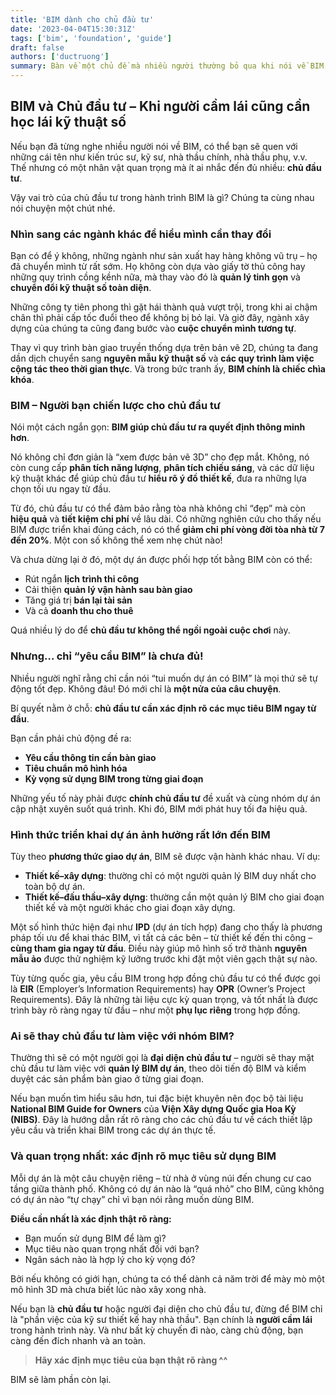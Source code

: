 ```yaml
---
title: 'BIM dành cho chủ đầu tư'
date: '2023-04-04T15:30:31Z'
tags: ['bim', 'foundation', 'guide']
draft: false
authors: ['ductruong']
summary: Bàn về một chủ đề mà nhiều người thường bỏ qua khi nói về BIM, BIM dành cho chủ đầu tư.
---
```


## BIM và Chủ đầu tư – Khi người cầm lái cũng cần học lái kỹ thuật số

Nếu bạn đã từng nghe nhiều người nói về BIM, có thể bạn sẽ quen với những cái tên như kiến trúc sư, kỹ sư, nhà thầu chính, nhà thầu phụ, v.v. Thế nhưng có một nhân vật quan trọng mà ít ai nhắc đến đủ nhiều: **chủ đầu tư**.

Vậy vai trò của chủ đầu tư trong hành trình BIM là gì? Chúng ta cùng nhau nói chuyện một chút nhé.

### Nhìn sang các ngành khác để hiểu mình cần thay đổi

Bạn có để ý không, những ngành như sản xuất hay hàng không vũ trụ – họ đã chuyển mình từ rất sớm. Họ không còn dựa vào giấy tờ thủ công hay những quy trình cồng kềnh nữa, mà thay vào đó là **quản lý tinh gọn** và **chuyển đổi kỹ thuật số toàn diện**.

Những công ty tiên phong thì gặt hái thành quả vượt trội, trong khi ai chậm chân thì phải cấp tốc đuổi theo để không bị bỏ lại. Và giờ đây, ngành xây dựng của chúng ta cũng đang bước vào **cuộc chuyển mình tương tự**.

Thay vì quy trình bàn giao truyền thống dựa trên bản vẽ 2D, chúng ta đang dần dịch chuyển sang **nguyên mẫu kỹ thuật số** và **các quy trình làm việc cộng tác theo thời gian thực**. Và trong bức tranh ấy, **BIM chính là chiếc chìa khóa**.

### BIM – Người bạn chiến lược cho chủ đầu tư

Nói một cách ngắn gọn: **BIM giúp chủ đầu tư ra quyết định thông minh hơn**.

Nó không chỉ đơn giản là “xem được bản vẽ 3D” cho đẹp mắt. Không, nó còn cung cấp **phân tích năng lượng**, **phân tích chiếu sáng**, và các dữ liệu kỹ thuật khác để giúp chủ đầu tư **hiểu rõ ý đồ thiết kế**, đưa ra những lựa chọn tối ưu ngay từ đầu.

Từ đó, chủ đầu tư có thể đảm bảo rằng tòa nhà không chỉ “đẹp” mà còn **hiệu quả** và **tiết kiệm chi phí** về lâu dài. Có những nghiên cứu cho thấy nếu BIM được triển khai đúng cách, nó có thể **giảm chi phí vòng đời tòa nhà từ 7 đến 20%**. Một con số không thể xem nhẹ chút nào!

Và chưa dừng lại ở đó, một dự án được phối hợp tốt bằng BIM còn có thể:

- Rút ngắn **lịch trình thi công**
- Cải thiện **quản lý vận hành sau bàn giao**
- Tăng giá trị **bán lại tài sản**
- Và cả **doanh thu cho thuê**

Quá nhiều lý do để **chủ đầu tư không thể ngồi ngoài cuộc chơi** này.

### Nhưng… chỉ “yêu cầu BIM” là chưa đủ!

Nhiều người nghĩ rằng chỉ cần nói “tui muốn dự án có BIM” là mọi thứ sẽ tự động tốt đẹp. Không đâu! Đó mới chỉ là **một nửa của câu chuyện**.

Bí quyết nằm ở chỗ: **chủ đầu tư cần xác định rõ các mục tiêu BIM ngay từ đầu**.

Bạn cần phải chủ động đề ra:

- **Yêu cầu thông tin cần bàn giao**
- **Tiêu chuẩn mô hình hóa**
- **Kỳ vọng sử dụng BIM trong từng giai đoạn**

Những yếu tố này phải được **chính chủ đầu tư** đề xuất và cùng nhóm dự án cập nhật xuyên suốt quá trình. Khi đó, BIM mới phát huy tối đa hiệu quả.

### Hình thức triển khai dự án ảnh hưởng rất lớn đến BIM

Tùy theo **phương thức giao dự án**, BIM sẽ được vận hành khác nhau. Ví dụ:

- **Thiết kế–xây dựng**: thường chỉ có một người quản lý BIM duy nhất cho toàn bộ dự án.
- **Thiết kế–đấu thầu–xây dựng**: thường cần một quản lý BIM cho giai đoạn thiết kế và một người khác cho giai đoạn xây dựng.

Một số hình thức hiện đại như **IPD** (dự án tích hợp) đang cho thấy là phương pháp tối ưu để khai thác BIM, vì tất cả các bên – từ thiết kế đến thi công – **cùng tham gia ngay từ đầu**. Điều này giúp mô hình số trở thành **nguyên mẫu ảo** được thử nghiệm kỹ lưỡng trước khi đặt một viên gạch thật sự nào.

Tùy từng quốc gia, yêu cầu BIM trong hợp đồng chủ đầu tư có thể được gọi là **EIR** (Employer’s Information Requirements) hay **OPR** (Owner’s Project Requirements). Đây là những tài liệu cực kỳ quan trọng, và tốt nhất là được trình bày rõ ràng ngay từ đầu – như một **phụ lục riêng** trong hợp đồng.

### Ai sẽ thay chủ đầu tư làm việc với nhóm BIM?

Thường thì sẽ có một người gọi là **đại diện chủ đầu tư** – người sẽ thay mặt chủ đầu tư làm việc với **quản lý BIM dự án**, theo dõi tiến độ BIM và kiểm duyệt các sản phẩm bàn giao ở từng giai đoạn.

Nếu bạn muốn tìm hiểu sâu hơn, tui đặc biệt khuyên nên đọc bộ tài liệu **National BIM Guide for Owners** của **Viện Xây dựng Quốc gia Hoa Kỳ (NIBS)**. Đây là hướng dẫn rất rõ ràng cho các chủ đầu tư về cách thiết lập yêu cầu và triển khai BIM trong các dự án thực tế.

### Và quan trọng nhất: xác định rõ mục tiêu sử dụng BIM

Mỗi dự án là một câu chuyện riêng – từ nhà ở vùng núi đến chung cư cao tầng giữa thành phố. Không có dự án nào là “quá nhỏ” cho BIM, cũng không có dự án nào “tự chạy” chỉ vì bạn nói rằng muốn dùng BIM.

**Điều cần nhất là xác định thật rõ ràng:**

- Bạn muốn sử dụng BIM để làm gì?
- Mục tiêu nào quan trọng nhất đối với bạn?
- Ngân sách nào là hợp lý cho kỳ vọng đó?

Bởi nếu không có giới hạn, chúng ta có thể dành cả năm trời để mày mò một mô hình 3D mà chưa biết lúc nào xây xong nhà.

Nếu bạn là **chủ đầu tư** hoặc người đại diện cho chủ đầu tư, đừng để BIM chỉ là "phần việc của kỹ sư thiết kế hay nhà thầu". Bạn chính là **người cầm lái** trong hành trình này. Và như bất kỳ chuyến đi nào, càng chủ động, bạn càng đến đích nhanh và an toàn.

> **Hãy xác định mục tiêu của bạn thật rõ ràng ^^**

BIM sẽ làm phần còn lại.
